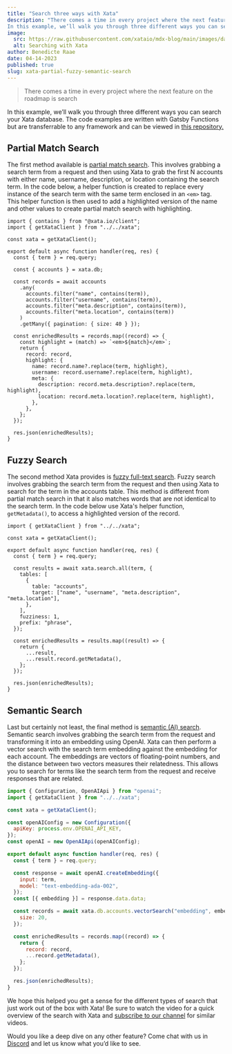 ```yaml
---
title: "Search three ways with Xata"
description: "There comes a time in every project where the next feature on the roadmap is search.
In this example, we’ll walk you through three different ways you can search your Xata database."
image:
  src: https://raw.githubusercontent.com/xataio/mdx-blog/main/images/database-platforms-trend.png
  alt: Searching with Xata
author: Benedicte Raae
date: 04-14-2023
published: true
slug: xata-partial-fuzzy-semantic-search
---
```


<ArticleVideo platform="youtube" src="https://www.youtube.com/embed/Y554vsvDO7s" />

> There comes a time in every project where the next feature on the roadmap is search

In this example, we’ll walk you through three different ways you can search your Xata database.  The code examples are written with Gatsby Functions but are transferrable to any framework and can be viewed in [this repository.](https://github.com/queen-raae/xata-search-three-ways-demo)

## Partial Match Search

The first method available is [partial match search](https://xata.io/docs/typescript-client/filtering#partial-match). This involves grabbing a search term from a request and then using Xata to grab the first N accounts with either name, username, description, or location containing the search term. In the code below, a helper function is created to replace every instance of the search term with the same term enclosed in an `<em>` tag. This helper function is then used to add a highlighted version of the name and other values to create partial match search with highlighting.

```tsx
import { contains } from "@xata.io/client";
import { getXataClient } from "../../xata";

const xata = getXataClient();

export default async function handler(req, res) {
  const { term } = req.query;

  const { accounts } = xata.db;

  const records = await accounts
    .any(
      accounts.filter("name", contains(term)),
      accounts.filter("username", contains(term)),
      accounts.filter("meta.description", contains(term)),
      accounts.filter("meta.location", contains(term))
    )
    .getMany({ pagination: { size: 40 } });

  const enrichedResults = records.map((record) => {
    const highlight = (match) => `<em>${match}</em>`;
    return {
      record: record,
      highlight: {
        name: record.name?.replace(term, highlight),
        username: record.username?.replace(term, highlight),
        meta: {
          description: record.meta.description?.replace(term, highlight),
          location: record.meta.location?.replace(term, highlight),
        },
      },
    };
  });

  res.json(enrichedResults);
}
```

## Fuzzy Search

The second method Xata provides is [fuzzy full-text search](https://xata.io/docs/typescript-client/search). Fuzzy search involves grabbing the search term from the request and then using Xata to search for the term in the accounts table. This method is different from partial match search in that it also matches words that are not identical to the search term. In the code below use Xata's helper function, `getMetadata()`, to access a highlighted version of the record.

```tsx
import { getXataClient } from "../../xata";

const xata = getXataClient();

export default async function handler(req, res) {
  const { term } = req.query;

  const results = await xata.search.all(term, {
    tables: [
      {
        table: "accounts",
        target: ["name", "username", "meta.description", "meta.location"],
      },
    ],
    fuzziness: 1,
    prefix: "phrase",
  });

  const enrichedResults = results.map((result) => {
    return {
      ...result,
      ...result.record.getMetadata(),
    };
  });

  res.json(enrichedResults);
}
```

## Semantic Search

Last but certainly not least, the final method is [semantic (AI) search](https://xata.io/docs/typescript-client/vector-search). Semantic search involves grabbing the search term from the request and transforming it into an embedding using OpenAI. Xata can then perform a vector search with the search term embedding against the embedding for each account. The embeddings are vectors of floating-point numbers, and the distance between two vectors measures their relatedness. This allows you to search for terms like the search term from the request and receive responses that are related.

```jsx
import { Configuration, OpenAIApi } from "openai";
import { getXataClient } from "../../xata";

const xata = getXataClient();

const openAIConfig = new Configuration({
  apiKey: process.env.OPENAI_API_KEY,
});
const openAI = new OpenAIApi(openAIConfig);

export default async function handler(req, res) {
  const { term } = req.query;

  const response = await openAI.createEmbedding({
    input: term,
    model: "text-embedding-ada-002",
  });
  const [{ embedding }] = response.data.data;

  const records = await xata.db.accounts.vectorSearch("embedding", embedding, {
    size: 20,
  });

  const enrichedResults = records.map((record) => {
    return {
      record: record,
      ...record.getMetadata(),
    };
  });

  res.json(enrichedResults);
}
```

We hope this helped you get a sense for the different types of search that just work out of the box with Xata! Be sure to watch the video for a quick overview of the search with Xata and [subscribe to our channel](https://www.youtube.com/@xataio) for similar videos.

Would you like a deep dive on any other feature? Come chat with us in [Discord](https://xata.io/discord) and let us know what you’d like to see.
